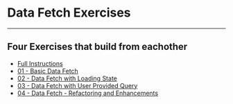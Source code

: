 
# Data Fetch Exercises 

---

## Four Exercises that build from eachother 

- [Full Instructions](https://github.com/e-schultz/ts-js-react-training/tree/master/exercises/data-fetch/readme.md)
- [01 - Basic Data Fetch](https://codesandbox.io/s/github/e-schultz/ts-js-react-training/tree/master/exercises/data-fetch-01-start?codemirror=1&fontsize=14&module=%2FREADME.md)
- [02 - Data Fetch with Loading State](https://codesandbox.io/s/github/e-schultz/ts-js-react-training/tree/master/exercises/data-fetch-02-start?codemirror=1&fontsize=14&module=%2FREADME.md)
- [03 - Data Fetch with User Provided Query](https://codesandbox.io/s/github/e-schultz/ts-js-react-training/tree/master/exercises/data-fetch-03-start?codemirror=1&fontsize=14&module=%2FREADME.md)
- [04 - Data Fetch - Refactoring and Enhancements](https://codesandbox.io/s/github/e-schultz/ts-js-react-training/tree/master/exercises/data-fetch-04-start?codemirror=1&fontsize=14&module=%2FREADME.md)



